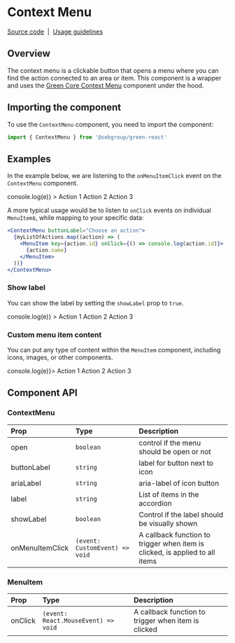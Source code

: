 
<Meta title="Components/Context Menu" component={ContextMenu} />

# Context Menu

[Source code](https://github.com/sebgroup/green/tree/main/libs/react/src/lib/context-menu)
&nbsp;|&nbsp;
[Usage guidelines](https://designlibrary.sebgroup.com/components/component-moremenu)

## Overview

The context menu is a clickable button that opens a menu where you can find the action connected to an area or item. This component is a wrapper and uses the [Green Core Context Menu](https://github.com/sebgroup/green/tree/main/libs/core/src/components/context-menu) component under the hood.

## Importing the component

To use the `ContextMenu` component, you need to import the component:

```jsx
import { ContextMenu } from '@sebgroup/green-react'
```

## Examples

In the example below, we are listening to the `onMenuItemClick` event on the `ContextMenu` component.

<Canvas>
  <ContextMenu
    buttonLabel="Choose an action"
    onMenuItemClick={(e) => console.log(e)}
  >
    <MenuItem>Action 1</MenuItem>
    <MenuItem>Action 2</MenuItem>
    <MenuItem>Action 3</MenuItem>
  </ContextMenu>
</Canvas>

A more typical usage would be to listen to `onClick` events on individual `MenuItem`s, while mapping to your specific data:

```jsx
<ContextMenu buttonLabel="Choose an action">
  {myListOfActions.map((action) => (
    <MenuItem key={action.id} onClick={() => console.log(action.id)}>
      {action.name}
    </MenuItem>
  ))}
</ContextMenu>
```

### Show label

You can show the label by setting the `showLabel` prop to `true`.

<Canvas>
  <ContextMenu
    showLabel
    buttonLabel="Choose an action"
    onMenuItemClick={(e) => console.log(e)}
  >
    <MenuItem>Action 1</MenuItem>
    <MenuItem>Action 2</MenuItem>
    <MenuItem>Action 3</MenuItem>
  </ContextMenu>
</Canvas>

### Custom menu item content

You can put any type of content within the `MenuItem` component, including icons, images, or other components.

<Canvas>
  <ContextMenu label="Choose an action" onMenuItemClick={(e) => console.log(e)}>
    <MenuItem>Action 1</MenuItem>
    <MenuItem>Action 2</MenuItem>
    <MenuItem>Action 3</MenuItem>
  </ContextMenu>
</Canvas>

## Component API

### ContextMenu

| Prop            | Type                           | Description                                                                  |
| :-------------- | :----------------------------- | :--------------------------------------------------------------------------- |
| open            | `boolean`                      | control if the menu should be open or not                                    |
| buttonLabel     | `string`                       | label for button next to icon                                                |
| ariaLabel       | `string`                       | aria-label of icon button                                                    |
| label           | `string`                       | List of items in the accordion                                               |
| showLabel       | `boolean`                      | Control if the label should be visually shown                                |
| onMenuItemClick | `(event: CustomEvent) => void` | A callback function to trigger when item is clicked, is applied to all items |

### MenuItem

| Prop    | Type                                | Description                                         |
| :------ | :---------------------------------- | :-------------------------------------------------- |
| onClick | `(event: React.MouseEvent) => void` | A callback function to trigger when item is clicked |
